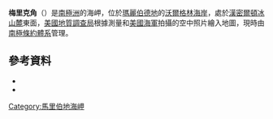 {{coord|74|28|S|110|9|W|source:GNIS|display=title}}

'''梅里克角'''（{{lang-en|Merrick Point}}）是[[南極洲|南極洲]]的海岬，位於[[瑪麗伯德地|瑪麗伯德地]]的[[沃爾格林海岸|沃爾格林海岸]]，處於[[漢密爾頓冰山麓|漢密爾頓冰山麓]]東面，[[美國地質調查局|美國地質調查局]]根據測量和[[美國海軍|美國海軍]]拍攝的空中照片繪入地圖，現時由[[南極條約體系|南極條約體系]]管理。

==參考資料==
*{{cite gnis | type = antarid | id = 9884| name = Merrick Point| accessdate = 2013-09-20}}
*{{usgs-gazetteer|id=9884}}

{{DEFAULTSORT:Merrick Point}}
[[Category:馬里伯地海岬|Category:馬里伯地海岬]]


{{MarieByrdLand-geo-stub}}